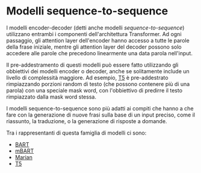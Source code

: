 # Modelli sequence-to-sequence

<Youtube id="0_4KEb08xrE" />

I modelli encoder-decoder (detti anche modelli *sequence-to-sequence*) utilizzano entrambi i componenti dell'architettura Transformer. Ad ogni passaggio, gli attention layer dell'encoder hanno accesso a tutte le parole della frase iniziale, mentre gli attention layer del decoder possono solo accedere alle parole che precedono linearmente una data parola nell'input.

Il pre-addestramento di questi modelli può essere fatto utilizzando gli obbiettivi dei modelli encoder o decoder, anche se solitamente include un livello di complessità maggiore. Ad esempio, [T5](https://huggingface.co/t5-base) è pre-addestrato rimpiazzando porzioni random di testo (che possono contenere più di una parola) con una speciale mask word, con l'obbiettivo di predirre il testo rimpiazzato dalla mask word stessa.

I modelli sequence-to-sequence sono più adatti ai compiti che hanno a che fare con la generazione di nuove frasi sulla base di un input preciso, come il riassunto, la traduzione, o la generazione di risposte a domande.

Tra i rappresentanti di questa famiglia di modelli ci sono:

- [BART](https://huggingface.co/transformers/model_doc/bart.html)
- [mBART](https://huggingface.co/transformers/model_doc/mbart.html)
- [Marian](https://huggingface.co/transformers/model_doc/marian.html)
- [T5](https://huggingface.co/transformers/model_doc/t5.html)
